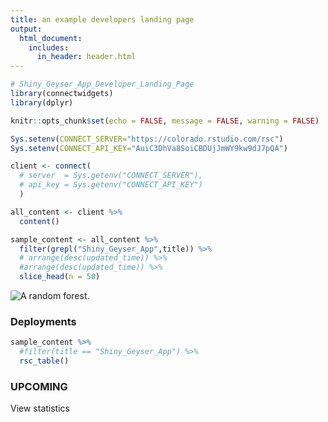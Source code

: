 ```yaml
---
title: an example developers landing page
output:
  html_document:
    includes:
      in_header: header.html
---
```


```r

# Shiny_Geyser_App_Developer_Landing_Page
library(connectwidgets)
library(dplyr)

knitr::opts_chunk$set(echo = FALSE, message = FALSE, warning = FALSE)

Sys.setenv(CONNECT_SERVER="https://colorado.rstudio.com/rsc")
Sys.setenv(CONNECT_API_KEY="AuiC3DhVa8SoiCBDUjJmWY9kw9dJ7pQA")

client <- connect(
  # server  = Sys.getenv("CONNECT_SERVER"),
  # api_key = Sys.getenv("CONNECT_API_KEY")
  )

all_content <- client %>%
  content()

sample_content <- all_content %>%
  filter(grepl("Shiny_Geyser_App",title)) %>%
  # arrange(desc(updated_time)) %>%
  #arrange(desc(updated_time)) %>%
  slice_head(n = 50)
```

![](https://source.unsplash.com/1920x1080/?forest "A random forest.")

### Deployments

```r
sample_content %>%
  #filter(title == "Shiny_Geyser_App") %>%
  rsc_table()
```


### UPCOMING

View statistics 





